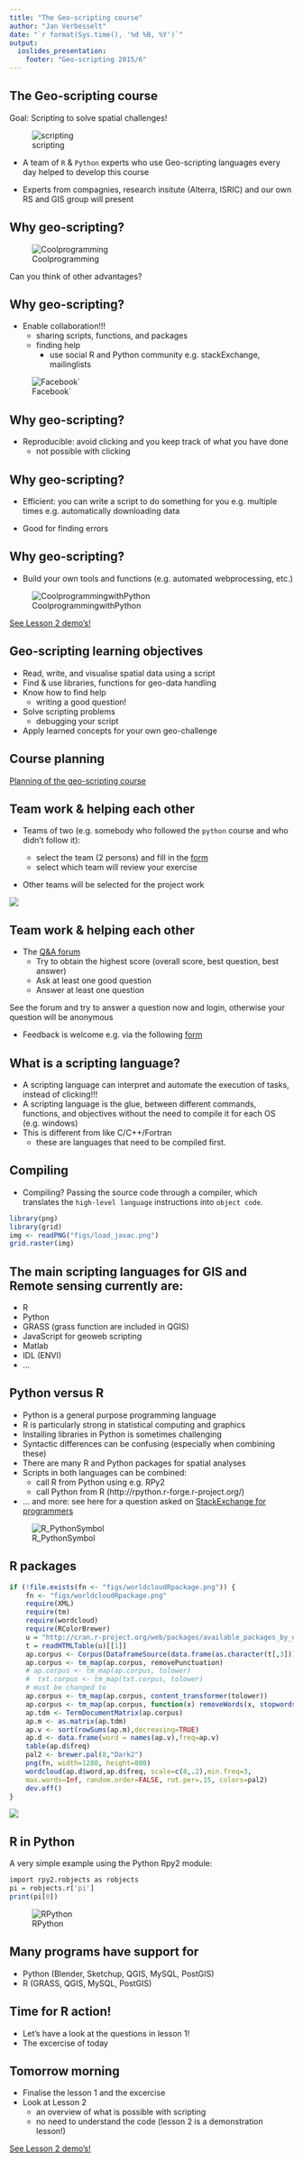 ```yaml
---
title: "The Geo-scripting course"
author: "Jan Verbesselt"
date: "`r format(Sys.time(), '%d %B, %Y')`"
output: 
  ioslides_presentation:
    footer: "Geo-scripting 2015/6"
---
```


[//]: #  (## Intro)
[//]: #  (- How did the [TryR](http://tryr.codeschool.com/) go?)
[//]: #  ( - Is the questionnaire filled in? http://goo.gl/forms/fZk2c8J4t4)

[//]: #  (Why are you following this course?)
[//]: #  (Why is your background? Are you ready?)
[//]: #  (Welcome to the course, you are following this course because you would like to learn about geo-scripting... Well, this course has been build by... experts for you. Well do you know what geo-scripting is...)

## The Geo-scripting course


Goal: Scripting to solve spatial challenges!

![scripting](figs/scriptingfun_1.jpg)

* A team of `R` & `Python` experts who use Geo-scripting languages 
every day helped to develop this course

* Experts from compagnies, research insitute (Alterra, ISRIC) and 
our own RS and GIS group will present 

## Why geo-scripting?

![Coolprogramming](figs/solve-cool-problems.png)

Can you think of other advantages?

## Why geo-scripting?

-  Enable collaboration!!! 
    - sharing scripts, functions, and packages
    - finding help
        - use social R and Python community e.g. stackExchange, mailinglists
    
![Facebook`](figs/facebook.png)

## Why geo-scripting?

- Reproducible: avoid clicking and you keep track of what you have done 
    - not possible with clicking

## Why geo-scripting?

- Efficient: you can write a script to do something for you e.g. multiple
times e.g. automatically downloading data

-	Good for finding errors

## Why geo-scripting?

- Build your own tools and functions (e.g. automated webprocessing, etc.)

![CoolprogrammingwithPython](figs/16199604.jpg)

[See Lesson 2 demo's!](https://geoscripting-wur.github.io/Scripting4Geo/#why-scripting)

## Geo-scripting learning objectives

- Read, write, and visualise spatial data using a script
- Find & use libraries, functions for geo-data handling
- Know how to find help
    - writing a good question!
- Solve scripting problems
    - debugging your script
- Apply learned concepts for your own geo-challenge 

## Course planning

[Planning of the geo-scripting course](https://docs.google.com/document/d/1yTomAgB9Mny-h0ZEd0mhr0nU5_fD5ysZBAvFYqI5Fn4/edit?usp=sharing)


## Team work & helping each other

- Teams of two (e.g. somebody who followed the `python` course and who didn't follow it):

    - select the team (2 persons) and fill in the [form](http://goo.gl/forms/fzlIlQHlPv)
    - select which team will review your exercise

- Other teams will be selected for the project work

<div class="centered">
![](figs/teamwork.jpeg)
</div>

## Team work & helping each other

- The [Q&A forum](http://www.geo-informatie.nl/courses/grs50406/question2answer/index.php)
    - Try to obtain the highest score (overall score, best question, best answer)
    - Ask at least one good question
    - Answer at least one question

See the forum and try to answer a question now and login, otherwise your question will be anonymous


- Feedback is welcome e.g. via the following [form](http://goo.gl/forms/3iFSNgg3Ne to submit ideas, requests, bugs) 

## What  is a scripting language?

- A scripting language can interpret and automate the execution of tasks, instead of clicking!!!
- A scripting language is the glue, between different commands, functions, and objectives without the need to compile it for each OS (e.g. windows)
- This is different from like C/C++/Fortran 
    - these are languages that need to be compiled first.

## Compiling
- Compiling? 
Passing the source code through a compiler, which translates the `high-level language` instructions into `object code`.

```r
library(png)
library(grid)
img <- readPNG("figs/load_javac.png")
grid.raster(img)
```


## The main scripting languages for GIS and Remote sensing currently are: 

- R
- Python
- GRASS (grass function are included in QGIS)
- JavaScript for geoweb scripting
- Matlab
- IDL (ENVI)
- ...

## Python versus R

- Python is a general purpose programming language
- R is particularly strong in statistical computing and graphics
- Installing libraries in Python is sometimes challenging
- Syntactic differences can be confusing (especially when combining these) 
- There are many R and Python packages for spatial analyses
- Scripts in both languages can be combined:
    - call R from Python using e.g. RPy2
    - call Python from R (http://rpython.r-forge.r-project.org/)
- ... and more: see here for a question asked on [StackExchange for programmers](https://programmers.stackexchange.com/questions/181342/r-vs-python-for-data-analysis)

![R_PythonSymbol](figs/RPythonS.png)

## R packages

```r
if (!file.exists(fn <- "figs/worldcloudRpackage.png")) {
    fn <- "figs/worldcloudRpackage.png"
    require(XML)
    require(tm)
    require(wordcloud)
    require(RColorBrewer)
    u = "http://cran.r-project.org/web/packages/available_packages_by_date.html"
    t = readHTMLTable(u)[[1]]
    ap.corpus <- Corpus(DataframeSource(data.frame(as.character(t[,3]))))
    ap.corpus <- tm_map(ap.corpus, removePunctuation)
    # ap.corpus <- tm_map(ap.corpus, tolower)
    #  txt.corpus <- tm_map(txt.corpus, tolower)
    # must be changed to
    ap.corpus <- tm_map(ap.corpus, content_transformer(tolower))
    ap.corpus <- tm_map(ap.corpus, function(x) removeWords(x, stopwords("english")))
    ap.tdm <- TermDocumentMatrix(ap.corpus)
    ap.m <- as.matrix(ap.tdm)
    ap.v <- sort(rowSums(ap.m),decreasing=TRUE)
    ap.d <- data.frame(word = names(ap.v),freq=ap.v)
    table(ap.d$freq)
    pal2 <- brewer.pal(8,"Dark2")
    png(fn, width=1280, height=800)
    wordcloud(ap.d$word,ap.d$freq, scale=c(8,.2),min.freq=3,
    max.words=Inf, random.order=FALSE, rot.per=.15, colors=pal2)
    dev.off()    
}
```

![](figs/worldcloudRpackage.png)

## R in Python

A very simple example using the Python Rpy2 module:

```r
import rpy2.robjects as robjects
pi = robjects.r['pi']
print(pi[0])
```

![RPython](figs/RPython.jpeg)

## Many programs have support for

- Python (Blender, Sketchup, QGIS, MySQL, PostGIS)
- R (GRASS, QGIS, MySQL, PostGIS)

## Time for R action!

- Let's have a look at the questions in lesson 1!
- The excercise of today

## Tomorrow morning

- Finalise the lesson 1 and the excercise
- Look at Lesson 2
    - an overview of what is possible with scripting
    - no need to understand the code (lesson 2 is a demonstration lesson!)

[See Lesson 2 demo's!](https://geoscripting-wur.github.io/Scripting4Geo/#why-scripting)

